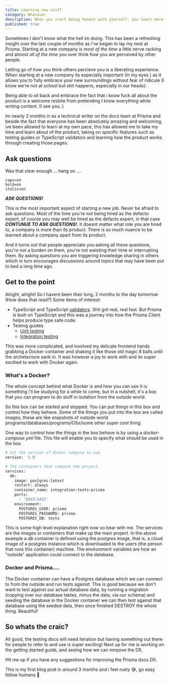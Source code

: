 ```yaml
---
title: Learning new stuff
category: Whatever
description: When you start being honest with yourself, you learn more
published: true
---
```


Sometimes I don't know what the hell im doing. This has been a refreshing insight over the last couple of months as i've began to lay my nest at Prisma.
Starting at a new company is _most of the time_ a little nerve racking and almost _all of the time_ you over think how you are perceived by other people.

Letting go of how you think others percieve you is a liberating experience. When starting at a new company its especially important (In my eyes
) as it allows you to fully embrace your new surroundings without fear of ridicule (I know we're not at school but shit happens, especially in our heads).

Being able to sit back and embrace the fact that i know fuck all about the product is a welcome resbite from pretending I know everything while writing content. (I see you..)

Im nearly 2 months in as a technical writer on the docs team at Prisma and beside the fact that everyone has been absolutely amazing and welcoming, ive been allowed to learn at my own pace,
this has allowed me to take my time and learn about of the product, taking on specific features such as testing guides or TypeScript validators and learning how the product works through
creating those pages.

## Ask questions

Was that clear enough ... hang on ....

```terminal
caps=on
bold=on
italic=on
```

**_ASK QUESTIONS!_**

This is the most important aspect of starting a new job. Never be afraid to ask questions. Most of the time you're not being hired as the defacto expert, of course you may well be hired as the
defacto expert, in that case **_CONTUNUE TO ASK QUESTIONS!_**. It doesnt matter what role you are hired to, a company is more than its product. There is so much nuance to be learned about a company
apart from its product.

And it turns out that people appreciate you asking all these questions, you're not a burden on them, you're not waisting their time or interrupting them. By asking questions you are triggering knowledge sharing
in others which in turn encourages discussions around topics that may have been put to bed a long time ago.

## Get to the point

Alright, alright! So I havent been their long, 2 months to the day tomorrow (How does that read?) Some items of interest:
- TypeScript and TypeScript [validators](https://www.prisma.io/docs/concepts/components/prisma-client/advanced-type-safety). Shit got real, real fast. But Prisma is built on TypeScript and this was a journey into how the Prisma Client helps produce type safe code.
- Testing guides
    - [Unit testing](https://www.prisma.io/docs/guides/testing/unit-testing)
    - [Integration testing](https://www.prisma.io/docs/guides/testing/integration-testing)

This was more complicated, and involved my delicate frontend hands grabbing a Docker container and shaking it like those old magic 8 balls until the archetecture sank in. It was however
a joy to work with and im super excitied to work with Docker again.

### What's a Docker?

The whole concept behind what Docker is and how you can use it is something i'll be studying for a while to come, but in a nutshell, it's a box that you can program to do stuff in isolation from the outside world.

So this box can be started and stopped. You can put things in this box and control how they behave. Some of the things you put into the box are called images, these are like snapshots of outside world programs/databases/programs/OSs/some other super cool thing.

One way to control how the things in the box behave is by using a _docker-compose.yml_ file. This file will enable you to specify what should be used in the box.

```bash
# Set the version of docker compose to use
version: '3.9'

# The containers that compose the project
services:
  db:
    image: postgres:latest
    restart: always
    container_name: integration-tests-prisma
    ports:
      - '5433:5432'
    environment:
      POSTGRES_USER: prisma
      POSTGRES_PASSWORD: prisma
      POSTGRES_DB: tests
```

This is some high level explanation right now so bear with me. The services are the images or containers that make up the main project. In the above example a _db_ container is defined using the _postgres_ image,
that is, a cloud image of a postgres instance which is downloaded to the users (the person that runs this container) machine. The environment variables are how an "outside" application could connect to the database.

### Docker and Prisma....

The Docker container can have a Postgres database which we can connect to from the outside and run tests against. This is good because we don't want to test against our actual database data, by running a migration
(copying over our database tables, minus the data, via our schema) and seeding the database in the Docker container we can then test against that database using the seeded data, then once finished DESTROY the whole thing. Beautiful!

## So whats the craic?

All good, the testing docs will need iteration but having something out there for people to refer to and use is super exciting! Next up for me is working on the getting started guide, and seeing how we can imrpove the DX.

Hit me up if you have any suggestions for improving the Prisma docs DX.

This is my first blog post in around 3 months and i feel rusty 😅, go easy fellow humans 🥸
